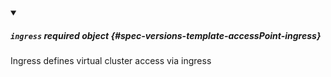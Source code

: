 


<details className="config-field" data-expandable="true" open>
<summary>

##### `ingress` <span className="config-field-required" data-required="false">required</span> <span className="config-field-type">object</span> <span className="config-field-default"></span> <span className="config-field-enum"></span> {#spec-versions-template-accessPoint-ingress}

Ingress defines virtual cluster access via ingress

</summary>

<PartialIngressreference />


</details>

